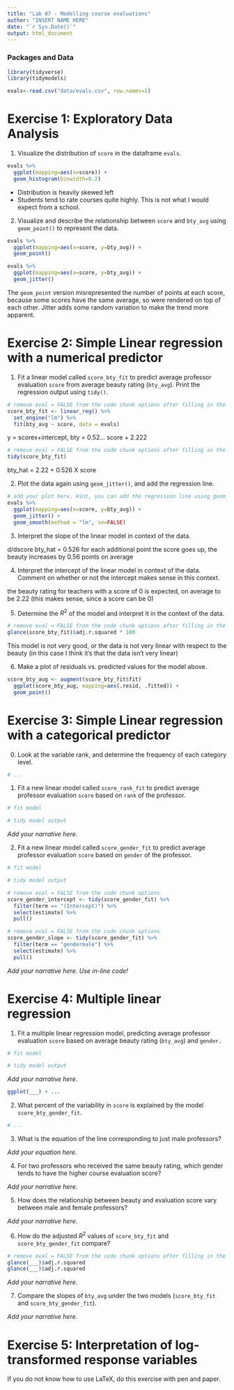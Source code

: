 ```yaml
---
title: "Lab 07 - Modelling course evaluations"
author: "INSERT NAME HERE"
date: "`r Sys.Date()`"
output: html_document
---
```


### Packages and Data

```r
library(tidyverse)
library(tidymodels)

```


```r
evals<-read.csv("data/evals.csv", row.names=1)
```


# Exercise 1: Exploratory Data Analysis

1.  Visualize the distribution of `score` in the dataframe `evals`.

```r
evals %>% 
  ggplot(mapping=aes(x=score)) +
  geom_histogram(binwidth=0.2)
```

- Distribution is heavily skewed left
- Students tend to rate courses quite highly.
This is not what I would expect from a school.




2.  Visualize and describe the relationship between `score` and `bty_avg` using `geom_point()` to represent the data. 

```r
evals %>% 
  ggplot(mapping=aes(x=score, y=bty_avg)) +
  geom_point()

evals %>% 
  ggplot(mapping=aes(x=score, y=bty_avg)) +
  geom_jitter()
```

The `geom_point` version misrepresented the number of points at each score, because some scores have the same average, so were rendered on top of each other. Jitter adds some random variation to make the trend more apparent.

# Exercise 2: Simple Linear regression with a numerical predictor

1. Fit a linear model called `score_bty_fit` to predict average professor evaluation `score` from average beauty rating (`bty_avg`). Print the regression output using `tidy()`.

```r
# remove eval = FALSE from the code chunk options after filling in the blanks
score_bty_fit <- linear_reg() %>%
  set_engine("lm") %>%
  fit(bty_avg ~ score, data = evals)
```

y = scorex+intercept,
bty = 0.52... score + 2.222

```r
# remove eval = FALSE from the code chunk options after filling in the blanks
tidy(score_bty_fit)
```

bty_hat = 2.22 + 0.526 X score 

2. Plot the data again using `geom_jitter()`, and add the regression line.

```r
# add your plot here. Hint, you can add the regression line using geom_smooth()
evals %>% 
  ggplot(mapping=aes(x=score, y=bty_avg)) +
  geom_jitter() + 
  geom_smooth(method = "lm", se=FALSE)
```

3. Interpret the slope of the linear model in context of the data.


d/dscore bty_hat = 0.526
for each additional point the score goes up, the beauty increases by 0.56 points on average

4. Interpret the intercept of the linear model in context of the data. Comment on whether or not the intercept makes sense in this context.

the beauty rating for teachers with a score of 0 is expected, on average to be 2.22 (this makes sense, since a score can be 0)

5. Determine the $R^2$ of the model and interpret it in the context of the data.

```r
# remove eval = FALSE from the code chunk options after filling in the blanks
glance(score_bty_fit)$adj.r.squared * 100
```

This model is not very good, or the data is not very linear with respect to the beauty (in this case I think it's that the data isn't very linear)

6. Make a plot of residuals vs. predicted values for the model above.

```r
score_bty_aug <- augment(score_bty_fit$fit)
  ggplot(score_bty_aug, mapping=aes(.resid, .fitted)) +
  geom_point()
```

# Exercise 3: Simple Linear regression with a categorical predictor

0. Look at the variable rank, and determine the frequency of each category level.

```r
# ... 
```

1. Fit a new linear model called `score_rank_fit` to predict average professor evaluation `score` based on `rank` of the professor.

```r
# fit model

# tidy model output
```

*Add your narrative here.*

2. Fit a new linear model called `score_gender_fit` to predict average professor evaluation `score` based on `gender` of the professor. 

```r
# fit model

# tidy model output
```

```r
# remove eval = FALSE from the code chunk options
score_gender_intercept <- tidy(score_gender_fit) %>% 
  filter(term == "(Intercept)") %>%
  select(estimate) %>%
  pull()
```

```r
# remove eval = FALSE from the code chunk options
score_gender_slope <- tidy(score_gender_fit) %>% 
  filter(term == "gendermale") %>%
  select(estimate) %>%
  pull()
```

*Add your narrative here. Use in-line code!*

# Exercise 4: Multiple linear regression

1. Fit a multiple linear regression model, predicting average professor evaluation `score` based on average beauty rating (`bty_avg`) and `gender.`

```r
# fit model

# tidy model output
```

*Add your narrative here.*

```r
ggplot(___) + ...
```

2. What percent of the variability in `score` is explained by the model `score_bty_gender_fit`. 

```r
# ...
```


3. What is the equation of the line corresponding to just male professors?

*Add your equation here.*

4. For two professors who received the same beauty rating, which gender tends to have the higher course evaluation score?

*Add your narrative here.*

5. How does the relationship between beauty and evaluation score vary between male and female professors?

*Add your narrative here.*

6. How do the adjusted $R^2$ values of `score_bty_fit` and `score_bty_gender_fit` compare? 

```r
# remove eval = FALSE from the code chunk options after filling in the blanks
glance(___)$adj.r.squared
glance(___)$adj.r.squared
```

*Add your narrative here.*

7. Compare the slopes of `bty_avg` under the two models (`score_bty_fit` and `score_bty_gender_fit`).

*Add your narrative here.*

# Exercise 5: Interpretation of log-transformed response variables

If you do not know how to use LaTeX, do this exercise with pen and paper.
